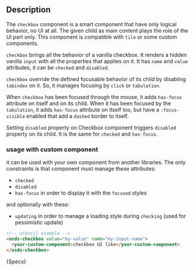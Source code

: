 
## Description

The `checkbox` component is a smart component that have only logical behavior, no UI at all.
The given child as main content plays the role of the UI part only.
This component is compatible with `tile` or some custom components.

`checkbox` brings all the behavior of a vanilla checkbox.
It renders a hidden vanilla `input` with all the properties that applies on it.
It has `name` and `value` attributes,
it can be `checked` and `disabled`.

`checkbox` override the defined focusable behavior of its child by disabling `tabindex` on it.
So, it manages focusing by `click` or `tabulation`.

When `checkbox` has been focused through the mouse, it adds `has-focus` attribute on itself and on its child.
When it has been focused by the `tabulation`, it adds `has-focus` attribute on itself too, but have a `:focus-visible`
enabled that add a `dashed` border to itself.

Setting `disabled` property on Checkbox component triggers `disabled` property on its child.
It is the same for `checked` and `has-focus`.

### usage with custom component

it can be used with your own component from another libraries.
The only constraints is that component must manage these attributes:

- `checked`
- `disabled`
- `has-focus` in order to display it with the `focused` styles

and optionally with these:

- `updating` in order to manage a loading style during `checking` (used for pessimistic update)

```html
<!-- stencil example -->
<osds-checkbox value="my-value" name="my-input-name">
  <your-custom-component>checkbox UI like</your-custom-component>
</osds-checkbox>
```

<Description>{Specs}</Description>
